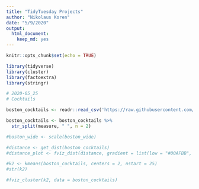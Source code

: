 ```yaml
---
title: "TidyTuesday Projects"
author: "Nikolaus Koren"
date: "5/9/2020"
output: 
  html_document: 
    keep_md: yes
---
```


```r
knitr::opts_chunk$set(echo = TRUE)

library(tidyverse)
library(cluster)
library(factoextra)
library(stringr)

# 2020-05_25
# Cocktails

boston_cocktails <- readr::read_csv('https://raw.githubusercontent.com/rfordatascience/tidytuesday/master/data/2020/2020-05-26/boston_cocktails.csv')


```


```r
boston_cocktails <- boston_cocktails %>%
  str_split(measure, " ", n = 2)

#boston_wide <- scale(boston_wide)

#distance <- get_dist(boston_cocktails)
#distance_plot <- fviz_dist(distance, gradient = list(low = "#00AFBB", mid = "white", high = "#FC4E07"))

#k2 <- kmeans(boston_cocktails, centers = 2, nstart = 25)
#str(k2)

#fviz_cluster(k2, data = boston_cocktails)

```

